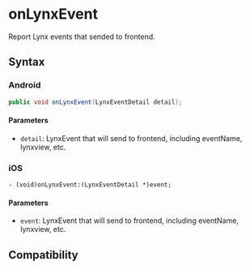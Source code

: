 # onLynxEvent

Report Lynx events that sended to frontend.

## Syntax

### Android

```java
public void onLynxEvent(LynxEventDetail detail);
```

#### Parameters

- `detail`: LynxEvent that will send to frontend, including eventName, lynxview, etc.

### iOS

```objc
- (void)onLynxEvent:(LynxEventDetail *)event;
```

#### Parameters

- `event`: LynxEvent that will send to frontend, including eventName, lynxview, etc.

## Compatibility


<LegacyCompatTable metadata="lynx-native-api/lynx-view-client/on-lynx-event" />